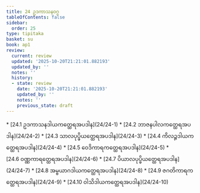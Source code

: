 ```yaml
---
title: 24 ဥဒကာသနဝဂ္ဂ
tableOfContents: false
sidebar:
  order: 25
type: tipitaka
basket: su
book: ap1
review:
  current: review
  updated: '2025-10-20T21:21:01.882193'
  updated_by: ''
  notes: ''
  history:
  - state: review
    date: '2025-10-20T21:21:01.882193'
    updated_by: ''
    notes: ''
    previous_state: draft
---
```



<DynamicBreadcrumb />


<ReviewStatus review={frontmatter.review} showDetails={true} />

<HypothesisAnnotation frontmatter={frontmatter} />



<TableOfContents book="ap1" section="24">
* [24.1 ဥဒကာသနဒါယကတ္ထေရအပဒါန](24/24-1)
* [24.2 ဘာဇနပါလကတ္ထေရအပဒါန](24/24-2)
* [24.3 သာလပုပ္ဖိယတ္ထေရအပဒါန](24/24-3)
* [24.4 ကိလဉ္ဇဒါယကတ္ထေရအပဒါန](24/24-4)
* [24.5 ဝေဒိကာရကတ္ထေရအပဒါန](24/24-5)
* [24.6 ဝဏ္ဏကာရတ္ထေရအပဒါန](24/24-6)
* [24.7 ပိယာလပုပ္ဖိယတ္ထေရအပဒါန](24/24-7)
* [24.8 အမ္ဗယာဂဒါယကတ္ထေရအပဒါန](24/24-8)
* [24.9 ဇဂတိကာရကတ္ထေရအပဒါန](24/24-9)
* [24.10 ဝါသိဒါယကတ္ထေရအပဒါန](24/24-10)
</TableOfContents>